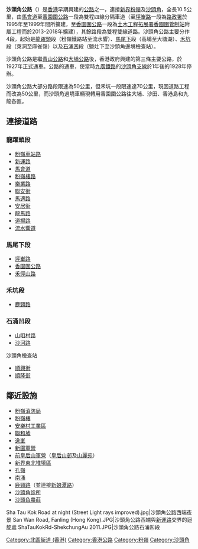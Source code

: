 {{Not|沙頭角街道}}
{{Infobox Hong Kong Road
|中文街道名稱=沙頭角公路
|英文街道名稱=Sha Tau Kok Road
|圖片= File:Sha Tau Kok Road - Lung Yeuk Tau.JPG 
|圖片說明= 沙頭角公路龍躍頭段
|圖片2=
|圖片說明2=
|隸屬幹線=
|路段總長度=10.9
|車速限制=50
|行車線數量=4線雙程（每個方向2線）<br />（馬會道至香園圍公路一段）<br>2線雙程（每個方向1線）<br />（其餘路段）
|所在地區=[[新界|新界東]][[北區_(香港)|北區]]
|起點=[[粉嶺|粉嶺]][[新運路|新運路]]
|終點=[[沙頭角|沙頭角]][[順隆街|順隆街]]
|道路命名日期=1970年2月13日
|行人專用區=
|命名文件=1970年2月13日第372號[[香港政府憲報|憲報]]
|道路動工日期=
|道路興建計劃=
|道路舊名資料=
|通車日期=1927年
|收費=免費}}

'''沙頭角公路'''（{{lang-en|'''Sha Tau Kok Road'''}}）是[[香港|香港]]早期興建的[[公路|公路]]之一，連接[[新界|新界]][[粉嶺|粉嶺]]及[[沙頭角|沙頭角]]，全長10.5公里，由[[馬會道|馬會道]]至[[香園圍公路|香園圍公路]]一段為雙程四線分隔車道（至[[坪輋路|坪輋路]]一段為[[路政署|路政署]]於1995年至1999年間所擴建，至[[香園圍公路|香園圍公路]]一段為[[土木工程拓展署|土木工程拓展署]][[香園圍管制站|香園圍管制站]]附屬工程而於2013-2018年擴建），其餘路段為雙程雙線道路。沙頭角公路主要分作4段，起始是[[龍躍頭|龍躍頭]]段（粉嶺鐵路站至流水響）、[[馬尾下|馬尾下]]段（高埔至大塘湖）、[[禾坑|禾坑]]段（萊洞至麻雀嶺）以及[[石涌凹|石涌凹]]段（鹽灶下至沙頭角邊境檢查站）。

沙頭角公路是繼[[青山公路|青山公路]]和[[大埔公路|大埔公路]]後，香港政府興建的第三條主要公路，於1927年正式通車。公路的通車，使當時[[九廣鐵路|九廣鐵路]]的[[沙頭角支線|沙頭角支線]]於1年後的1928年停辦。

沙頭角公路大部分路段限速為50公里，但禾坑一段限速達70公里，現因道路工程而改為50公里，而沙頭角過境車輛現轉用香園圍公路往大埔、沙田、香港島和九龍各區。

==連接道路==
===龍躍頭段===
*[[粉嶺車站路|粉嶺車站路]]
*[[新運路|新運路]]
*[[馬會道|馬會道]]
*[[粉嶺樓路|粉嶺樓路]]
*[[樂業路|樂業路]]
*[[聯安街|聯安街]]
*[[馬適路|馬適路]]
*[[安居街|安居街]]
*[[龍馬路|龍馬路]]
*[[道揚路|道揚路]]
*[[流水響道|流水響道]]
===馬尾下段===
*[[坪輋路|坪輋路]]
*[[香園圍公路|香園圍公路]]
*[[禾徑山路|禾徑山路]]
===禾坑段===
*[[鹿頸路|鹿頸路]]
===石涌凹段===
*[[山咀村路|山咀村路]]
*[[沙河路|沙河路]]
沙頭角檢查站
*[[順興街|順興街]]
*[[順隆街|順隆街]]

==鄰近設施==
*[[粉嶺消防局|粉嶺消防局]]
*[[粉嶺樓|粉嶺樓]]
*[[安樂村_(粉嶺)|安樂村工業區]]
*[[聯和墟|聯和墟]]
*[[逸峯|逸峯]]
*[[新圍軍營|新圍軍營]]
*[[皇后山軍營|前皇后山軍營]]（[[皇后山邨|皇后山邨]]及[[山麗苑|山麗苑]]）
*[[新界東北堆填區|新界東北堆填區]]
*[[孔嶺|孔嶺]]
*[[南涌|南涌]]
*[[鹿頸路|鹿頸路]]（並連接[[新娘潭路|新娘潭路]]）
*[[沙頭角診所|沙頭角診所]]
*[[沙頭角農莊|沙頭角農莊]]
<gallery>
Sha Tau Kok Road at night (Street Light rays improved).jpg|沙頭角公路西端夜景
San Wan Road, Fanling (Hong Kong).JPG|沙頭角公路西端與[[新運路|新運路]]交界的迴旋處
ShaTauKokRd-ShekchungAu 2011.JPG|沙頭角公路石涌凹段
</gallery>

[[Category:北區街道_(香港)|Category:北區街道 (香港)]]
[[Category:香港公路|Category:香港公路]]
[[Category:粉嶺|Category:粉嶺]]
[[Category:沙頭角|Category:沙頭角]]
